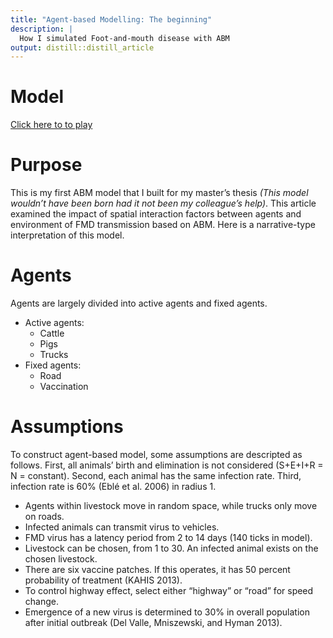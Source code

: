 ```yaml
---
title: "Agent-based Modelling: The beginning"
description: |
  How I simulated Foot-and-mouth disease with ABM
output: distill::distill_article
---
```



# Model

[Click here to to play](netlogo-models/FMD_Korea.html)


# Purpose

This is my first ABM model that I built for my master's thesis *(This model wouldn't have been born had it not been my colleague's help)*. This article examined the impact of spatial interaction factors between agents and environment of FMD transmission based on ABM. Here is a narrative-type interpretation of this model.


# Agents

Agents are largely divided into active agents and fixed agents. 

* Active agents: 
    * Cattle
    * Pigs
    * Trucks

* Fixed agents: 
    * Road 
    * Vaccination


# Assumptions

To construct agent-based model, some assumptions are descripted as follows. First, all animals’ birth and elimination is not considered (S+E+I+R = N = constant). Second, each animal has the same infection rate. Third, infection rate is 60% (Eblé et al. 2006) in radius 1.

* Agents within livestock move in random space, while trucks only move on roads. 
* Infected animals can transmit virus to vehicles.
* FMD virus has a latency period from 2 to 14 days (140 ticks in model).
*	Livestock can be chosen, from 1 to 30. An infected animal exists on the chosen livestock.
*	There are six vaccine patches. If this operates, it has 50 percent probability of treatment (KAHIS 2013).
*	To control highway effect, select either “highway” or “road” for speed change.
* Emergence of a new virus is determined to 30% in overall population after initial outbreak (Del Valle, Mniszewski, and Hyman 2013).


